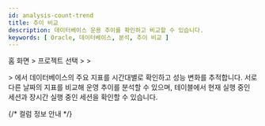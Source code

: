 ```yaml
---
id: analysis-count-trend
title: 추이 비교
description: 데이터베이스 운용 추이를 확인하고 비교할 수 있습니다.
keywords: [ Oracle, 데이터베이스, 분석, 추이 비교 ]
---
```


홈 화면 &gt; 프로젝트 선택 &gt; <Cmdname sid="side_analysis" className="uitext" /> &gt; <Cmdname sid="side_dbCompareTrends" className="uitext" />

<Cmdname sid="side_analysis" className="uitext" /> &gt; <Cmdname sid="side_dbCompareTrends" className="uitext" />에서 데이터베이스의 주요 지표를 시간대별로 확인하고 성능 변화를 추적합니다. 서로 다른 날짜의 지표를 비교해 운영 추이를 분석할 수 있으며, <Cmdname sid="active_sessions" />  테이블에서 현재 실행 중인 세션과 장시간 실행 중인 세션을 확인할 수 있습니다.


<Dbv2counttrendbasicusage /> 


<Dbv2counttrendselectinstance /> 


<Dbv2counttrendcompare /> 


<Dbv2counttrendcomparetime />


<Dbv2counttrendspreset /> 

{/* 컬럼 정보 안내 */}

<Oraclecolumn level={2} />
